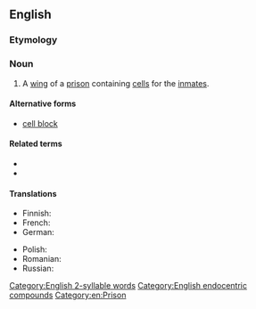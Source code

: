 {{also|cell block}}
==English==

===Etymology===
{{compound|en|cell|block}}

===Noun===
{{en-noun}}

# A [[wing]] of a [[prison]] containing [[cell]]s for the [[inmate]]s.

====Alternative forms====
* [[cell block]]

====Related terms====
* {{l|en|jail cell}}
* {{l|en|prison cell}}

====Translations====
{{trans-top}}
* Finnish: {{t|fi|selliosasto}}
* French: {{t-needed|fr}}
* German: {{t-needed|de}}
{{trans-mid}}
* Polish: {{t+|pl|blok|m}}
* Romanian: {{t-needed|ro}}
* Russian: {{t-needed|ru}}
{{trans-bottom}}

[[Category:English 2-syllable words]]
[[Category:English endocentric compounds]]
[[Category:en:Prison]]